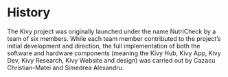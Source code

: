 # History

The Kivy project was originally launched under the name NutriCheck by a team of six members. While each team member contributed to the project’s initial development and direction, the full implementation of both the software and hardware components (meaning the Kivy Hub, Kivy App, Kivy Dev, Kivy Research, Kivy Website and design) was carried out by Cazacu Christian-Matei and Simedrea Alexandru.
